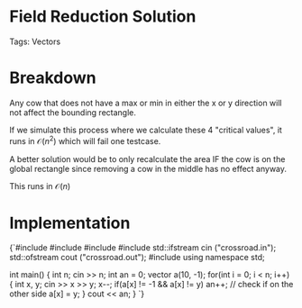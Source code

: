 


<Sidebar moduleName={moduleName} /> 

# Field Reduction Solution

Tags: Vectors

# Breakdown

Any cow that does not have a max or min in either the x or y direction will not affect the bounding rectangle. 

If we simulate this process where we calculate these $4$ "critical values", 
it runs in $\mathcal{O}(n^2)$ which will fail one testcase. 

A better solution would be to only recalculate the area IF the cow is on the global rectangle since removing a 
cow in the middle has no effect anyway. 

This runs in $\mathcal{O}(n)$

# Implementation

<div style={{ transform: 'translateX(150px)' }}>
  <SyntaxHighlighter language="cpp" style={okaidia}>
{`#include <cmath>
#include <cstdio>
#include <vector>
#include <fstream>
std::ifstream cin ("crossroad.in");
std::ofstream cout ("crossroad.out");
#include <algorithm>
using namespace std;



int main() {
    int n; cin >> n; 
    int an = 0; 
    vector<int> a(10, -1); 
    for(int i = 0; i < n; i++) {
        int x, y; 
        cin >> x >> y; 
        x--; 
        if(a[x] != -1 && a[x] != y) an++; // check if on the other side
        a[x] = y; 
    }
    cout << an;
}
`}
  </SyntaxHighlighter>
</div>

